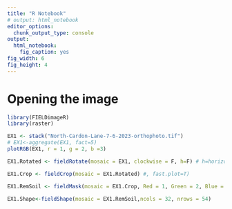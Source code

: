 ---
title: "R Notebook"
# output: html_notebook
editor_options: 
  chunk_output_type: console
output: 
  html_notebook: 
    fig_caption: yes
fig_width: 6 
fig_height: 4 
---

# Opening the image

```{r}
library(FIELDimageR)
library(raster)
```

```{r}
EX1 <- stack("North-Cardon-Lane-7-6-2023-orthophoto.tif")
# EX1<-aggregate(EX1, fact=5)
plotRGB(EX1, r = 1, g = 2, b =3)
```

```{r}
EX1.Rotated <- fieldRotate(mosaic = EX1, clockwise = F, h=F) # h=horizontal
```


```{r, fig.align = "left"}
EX1.Crop <- fieldCrop(mosaic = EX1.Rotated) #, fast.plot=T)
```

```{r}
EX1.RemSoil <- fieldMask(mosaic = EX1.Crop, Red = 1, Green = 2, Blue = 3, index = "HUE")
```

```{r}
EX1.Shape<-fieldShape(mosaic = EX1.RemSoil,ncols = 32, nrows = 54)
```

